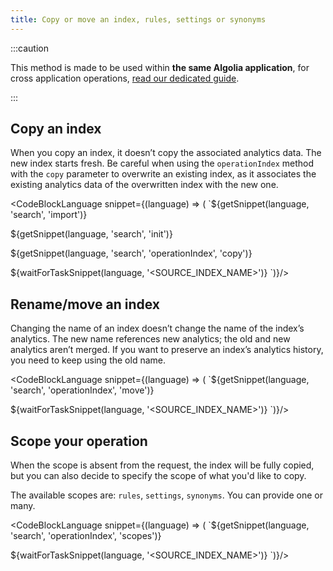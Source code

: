 ```yaml
---
title: Copy or move an index, rules, settings or synonyms
---
```


:::caution

This method is made to be used within **the same Algolia application**, for cross application operations, [read our dedicated guide](/docs/clients/guides/copy-index-to-another-application).

:::


## Copy an index

When you copy an index, it doesn’t copy the associated analytics data. The new index starts fresh. Be careful when using the `operationIndex` method with the `copy` parameter to overwrite an existing index, as it associates the existing analytics data of the overwritten index with the new one.

<CodeBlockLanguage snippet={(language) => (
`${getSnippet(language, 'search', 'import')}

${getSnippet(language, 'search', 'init')}

${getSnippet(language, 'search', 'operationIndex', 'copy')}

${waitForTaskSnippet(language, '<SOURCE_INDEX_NAME>')}
`)}/>

## Rename/move an index

Changing the name of an index doesn’t change the name of the index’s analytics. The new name references new analytics; the old and new analytics aren’t merged. If you want to preserve an index’s analytics history, you need to keep using the old name.

<CodeBlockLanguage snippet={(language) => (
`${getSnippet(language, 'search', 'operationIndex', 'move')}

${waitForTaskSnippet(language, '<SOURCE_INDEX_NAME>')}
`)}/>

## Scope your operation

When the scope is absent from the request, the index will be fully copied, but you can also decide to specify the scope of what you'd like to copy.

The available scopes are: `rules`, `settings`, `synonyms`. You can provide one or many.

<CodeBlockLanguage snippet={(language) => (
`${getSnippet(language, 'search', 'operationIndex', 'scopes')}

${waitForTaskSnippet(language, '<SOURCE_INDEX_NAME>')}
`)}/>
